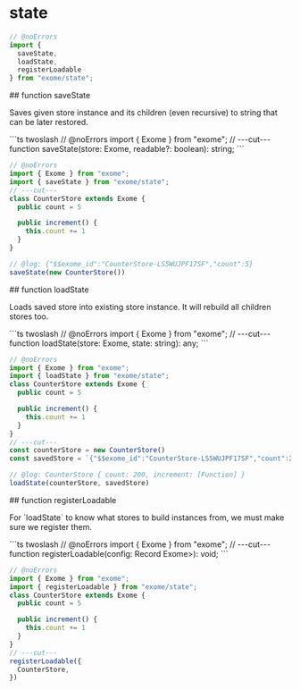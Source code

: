 # state

```ts twoslash
// @noErrors
import {
  saveState,
  loadState,
  registerLoadable
} from "exome/state";
```

<div className="api-explore">
<div className="api-anchor">
## function saveState
</div>
<p className="api-explore-comment">
Saves given store instance and its children (even recursive) to string that can be later restored.
</p>
```ts twoslash
// @noErrors
import { Exome } from "exome";
// ---cut---
function saveState(store: Exome, readable?: boolean): string;
```
</div>

```ts [Example] twoslash
// @noErrors
import { Exome } from "exome";
import { saveState } from "exome/state";
// ---cut---
class CounterStore extends Exome {
  public count = 5

  public increment() {
    this.count += 1
  }
}

// @log: {"$$exome_id":"CounterStore-LS5WUJPF17SF","count":5}
saveState(new CounterStore())
```

<div className="api-explore">
<div className="api-anchor">
## function loadState
</div>
<p className="api-explore-comment">
Loads saved store into existing store instance. It will rebuild all children stores too.
</p>
```ts twoslash
// @noErrors
import { Exome } from "exome";
// ---cut---
function loadState(store: Exome, state: string): any;
```
</div>

```ts [Example] twoslash
// @noErrors
import { Exome } from "exome";
import { loadState } from "exome/state";
class CounterStore extends Exome {
  public count = 5

  public increment() {
    this.count += 1
  }
}
// ---cut---
const counterStore = new CounterStore()
const savedStore = `{"$$exome_id":"CounterStore-LS5WUJPF17SF","count":200}`

// @log: CounterStore { count: 200, increment: [Function] }
loadState(counterStore, savedStore)
```

<div className="api-explore">
<div className="api-anchor">
## function registerLoadable
</div>
<p className="api-explore-comment">
For `loadState` to know what stores to build instances from, we must make sure we register them.
</p>
```ts twoslash
// @noErrors
import { Exome } from "exome";
// ---cut---
function registerLoadable(config: Record<string, new () => Exome>): void;
```
</div>

```ts [Example] twoslash
// @noErrors
import { Exome } from "exome";
import { registerLoadable } from "exome/state";
class CounterStore extends Exome {
  public count = 5

  public increment() {
    this.count += 1
  }
}
// ---cut---
registerLoadable({
  CounterStore,
})
```
